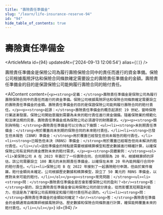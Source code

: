 ```yaml
---
title: "壽險責任準備金"
slug: "/learn/life-insurance-reserve-94"
id: "94"
hide_table_of_contents: true
---
```



# 壽險責任準備金

<ArticleMeta id={94} updatedAt={'2024-09-13 12:06:54'} alias={`[]`} />
<div className='border-solid border-b border-t-0 my-4 border-[var(--ifm-color-gray-300)]' />

壽險責任準備金是保險公司為履行壽險保險合同中的責任而進行的資金準備。保險公司根據風險評估和保險合同條款確定需要設立的壽險責任準備金的金額。壽險責任準備金的目的是保證保險公司能夠履行壽險合同的賠付責任。

<AIContent content={`<p><strong>定義：</strong>壽險責任準備金是保險公司為履行壽險保險合同中的責任而進行的資金準備。保險公司根據風險評估和保險合同條款確定需要設立的壽險責任準備金的金額。壽險責任準備金的目的是保證保險公司能夠履行壽險合同的賠付責任。</p><p><strong>起源：</strong>壽險責任準備金的概念起源於 19 世紀，當時保險行業逐漸發展，保險公司開始意識到需要為未來的賠付責任進行資金儲備。隨着保險業的規範化和法律法規的完善，壽險責任準備金成為保險公司必須遵守的財務要求。</p><p><strong>類別與特點：</strong>壽險責任準備金可以分為以下幾類：<ul><li><strong>未到期責任準備金：</strong>用於覆蓋尚未到期的保險合同的未來賠付責任。</li><li><strong>已發生但未報告（IBNR）準備金：</strong>用於覆蓋已經發生但尚未報告的賠付責任。</li><li><strong>已報告但未決（RBNS）準備金：</strong>用於覆蓋已經報告但尚未解決的賠付責任。</li></ul>這些準備金的特點是需要根據精算模型和歷史數據進行精確計算，以確保保險公司有足夠的資金應對未來的賠付需求。</p><p><strong>具體案例：</strong><ol><li>某保險公司 A 在 2023 年簽訂了一份壽險合同，合同期限為 20 年。根據精算師的評估，該公司需要設立 100 萬元的未到期責任準備金，以確保在未來 20 年內能夠履行合同中的賠付責任。</li><li>保險公司 B 在 2022 年接到了一起壽險賠付申請，但由於案件複雜，賠付金額尚未確定。公司根據歷史數據和精算模型，設立了 50 萬元的 RBNS 準備金，以應對未來可能的賠付。</li></ol></p><p><strong>常見問題：</strong><ul><li><strong>問：</strong>壽險責任準備金是否會影響保險公司的盈利？<br/><strong>答：</strong>是的，設立壽險責任準備金會佔用保險公司的部分資金，從而影響其短期盈利能力，但這是為了確保公司長期穩定和履行賠付責任所必須的。</li><li><strong>問：</strong>壽險責任準備金的金額如何確定？<br/><strong>答：</strong>壽險責任準備金的金額通常由精算師根據風險評估、歷史數據和保險合同條款進行計算，確保能夠覆蓋未來的賠付責任。</li></ul></p>`} id={94} />
